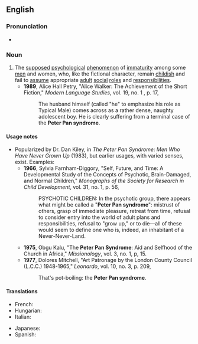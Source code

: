 ==English==

===Pronunciation===
* {{IPA|/piːtə pan ˈsɪndɹəʊm/|lang=en}}

===Noun===
{{wikipedia}}
{{en-noun|head=[[Peter Pan]] [[syndrome]]|-}}

# The [[supposed]] [[psychological]] [[phenomenon]] of [[immaturity]] among some [[men]] and women, who, like the fictional character, remain [[childish]] and fail to [[assume]] appropriate [[adult]] [[social]] [[role]]s and [[responsibility|responsibilities]].
#* '''1989''', Alice Hall Petry, "Alice Walker: The Achievement of the Short Fiction," ''Modern Language Studies'', vol. 19, no. 1 , p. 17,
#*: The husband himself (called "he" to emphasize his role as Typical Male) comes across as a rather dense, naughty adolescent boy.  He is clearly suffering from a terminal case of the '''Peter Pan syndrome'''.

====Usage notes====
* Popularized by Dr. Dan Kiley, in ''The Peter Pan Syndrome: Men Who Have Never Grown Up'' (1983), but earlier usages, with varied senses, exist.  Examples:
** '''1966''', Sylvia Farnham-Diggory, "Self, Future, and Time: A Developmental Study of the Concepts of Psychotic, Brain-Damaged, and Normal Children," ''Monographs of the Society for Research in Child Development'', vol. 31, no. 1, p. 56,
**: PSYCHOTIC CHILDREN: In the psychotic group, there appears what might be called a "'''Peter Pan syndrome'''": mistrust of others, grasp of immediate pleasure, retreat from time, refusal to consider entry into the world of adult plans and responsibilities, refusal to "grow up," or to die—all of these would seem to define one who is, indeed, an inhabitant of a Never-Never-Land.
** '''1975''', Obgu Kalu, "The '''Peter Pan Syndrome''': Aid and Selfhood of the Church in Africa," ''Missionology'', vol. 3, no. 1, p, 15.
** '''1977''', Dolores Mitchell, "Art Patronage by the London County Council (L.C.C.) 1948-1965," ''Leonardo'', vol. 10, no. 3, p. 209,
**: That's pot-boiling: the '''Peter Pan syndrome'''.

====Translations====
{{trans-top|Supposed psychological phenomenon}}
* French: {{t-|fr|syndrome de Peter Pan|m}}
* Hungarian: {{t-|hu|Pán Péter szindróma}}
* Italian: {{t-|it|sindrome di Peter Pan|f}}
{{trans-mid}}
* Japanese: {{t-|ja|ピーターパン症候群|tr=ピーターパンしょうこうぐん, Pītā Pan shōkōgun|sc=Jpan}}
* Spanish: {{t-|es|síndrome de Peter Pan|m}}
{{trans-bottom}}
